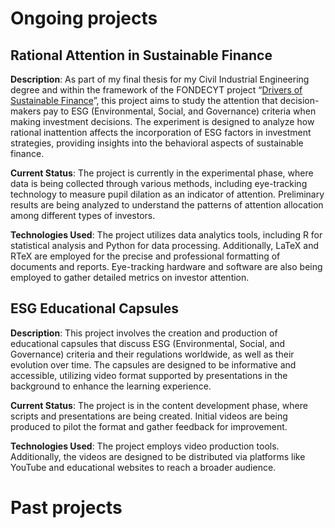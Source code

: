 # Ongoing projects

## Rational Attention in Sustainable Finance

**Description**: As part of my final thesis for my Civil Industrial Engineering degree and within the framework of the FONDECYT project "[Drivers of Sustainable Finance](https://sebacea.github.io/drivers/)", this project aims to study the attention that decision-makers pay to ESG (Environmental, Social, and Governance) criteria when making investment decisions. The experiment is designed to analyze how rational inattention affects the incorporation of ESG factors in investment strategies, providing insights into the behavioral aspects of sustainable finance.

**Current Status**: The project is currently in the experimental phase, where data is being collected through various methods, including eye-tracking technology to measure pupil dilation as an indicator of attention. Preliminary results are being analyzed to understand the patterns of attention allocation among different types of investors.

**Technologies Used**: The project utilizes data analytics tools, including R for statistical analysis and Python for data processing. Additionally, LaTeX and RTeX are employed for the precise and professional formatting of documents and reports. Eye-tracking hardware and software are also being employed to gather detailed metrics on investor attention.

## ESG Educational Capsules

**Description**: This project involves the creation and production of educational capsules that discuss ESG (Environmental, Social, and Governance) criteria and their regulations worldwide, as well as their evolution over time. The capsules are designed to be informative and accessible, utilizing video format supported by presentations in the background to enhance the learning experience.

**Current Status**: The project is in the content development phase, where scripts and presentations are being created. Initial videos are being produced to pilot the format and gather feedback for improvement.

**Technologies Used**: The project employs video production tools. Additionally, the videos are designed to be distributed via platforms like YouTube and educational websites to reach a broader audience.

# Past projects

## 
